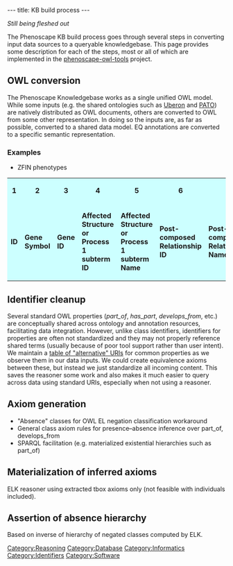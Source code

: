 ---
title: KB build process
---

''Still being fleshed out''

The Phenoscape KB build process goes through several steps in converting input data sources to a queryable knowledgebase. This page provides some description for each of the steps, most or all of which are implemented in the [https://github.com/phenoscape/phenoscape-owl-tools phenoscape-owl-tools] project.

==OWL conversion==
The Phenoscape Knowledgebase works as a single unified OWL model. While some inputs (e.g. the shared ontologies such as [http://uberon.org/ Uberon] and [http://purl.obolibrary.org/obo/pato PATO]) are natively distributed as OWL documents, others are converted to OWL from some other representation. In doing so the inputs are, as far as possible, converted to a shared data model. EQ annotations are converted to a specific semantic representation.
===Examples===
* ZFIN phenotypes
<table class="summary1">
                        <tbody><tr>
                            
                                <td style="font-weight: bold; background-color: #CCFFFF; text-align: center">1</td>
                            
                                <td style="font-weight: bold; background-color: #CCFFFF; text-align: center">2</td>
                            
                                <td style="font-weight: bold; background-color: #CCFFFF; text-align: center">3</td>
                            
                                <td style="font-weight: bold; background-color: #CCFFFF; text-align: center">4</td>
                            
                                <td style="font-weight: bold; background-color: #CCFFFF; text-align: center">5</td>
                            
                                <td style="font-weight: bold; background-color: #CCFFFF; text-align: center">6</td>
                            
                                <td style="font-weight: bold; background-color: #CCFFFF; text-align: center">7</td>
                            
                                <td style="font-weight: bold; background-color: #CCFFFF; text-align: center">8</td>
                            
                                <td style="font-weight: bold; background-color: #CCFFFF; text-align: center">9</td>
                            
                                <td style="font-weight: bold; background-color: #CCFFFF; text-align: center">10</td>
                            
                                <td style="font-weight: bold; background-color: #CCFFFF; text-align: center">11</td>
                            
                                <td style="font-weight: bold; background-color: #CCFFFF; text-align: center">12</td>
                            
                                <td style="font-weight: bold; background-color: #CCFFFF; text-align: center">13</td>
                            
                                <td style="font-weight: bold; background-color: #CCFFFF; text-align: center">14</td>
                            
                                <td style="font-weight: bold; background-color: #CCFFFF; text-align: center">15</td>
                            
                                <td style="font-weight: bold; background-color: #CCFFFF; text-align: center">16</td>
                            
                                <td style="font-weight: bold; background-color: #CCFFFF; text-align: center">17</td>
                            
                                <td style="font-weight: bold; background-color: #CCFFFF; text-align: center">18</td>
                            
                                <td style="font-weight: bold; background-color: #CCFFFF; text-align: center">19</td>
                            
                                <td style="font-weight: bold; background-color: #CCFFFF; text-align: center">20</td>
                            
                                <td style="font-weight: bold; background-color: #CCFFFF; text-align: center">21</td>
                            
                                <td style="font-weight: bold; background-color: #CCFFFF; text-align: center">22</td>
                            
                                <td style="font-weight: bold; background-color: #CCFFFF; text-align: center">23</td>
                            
                                <td style="font-weight: bold; background-color: #CCFFFF; text-align: center">24</td>
                            
                                <td style="font-weight: bold; background-color: #CCFFFF; text-align: center">25</td>
                            
                                <td style="font-weight: bold; background-color: #CCFFFF; text-align: center">26</td>
                            
                        </tr>
                        <tr>
                            
                                <td style="font-weight: bold; background-color: #CCFFFF;">ID</td>
                            
                                <td style="font-weight: bold; background-color: #CCFFFF;">Gene Symbol</td>
                            
                                <td style="font-weight: bold; background-color: #CCFFFF;">Gene ID</td>
                            
                                <td style="font-weight: bold; background-color: #CCFFFF;">Affected Structure or Process 1 subterm ID</td>
                            
                                <td style="font-weight: bold; background-color: #CCFFFF;">Affected Structure or Process 1 subterm Name</td>
                            
                                <td style="font-weight: bold; background-color: #CCFFFF;">Post-composed Relationship ID</td>
                            
                                <td style="font-weight: bold; background-color: #CCFFFF;">Post-composed Relationship Name</td>
                            
                                <td style="font-weight: bold; background-color: #CCFFFF;">Affected Structure or Process 1 superterm ID</td>
                            
                                <td style="font-weight: bold; background-color: #CCFFFF;">Affected Structure or Process 1 superterm Name</td>
                            
                                <td style="font-weight: bold; background-color: #CCFFFF;">Phenotype Keyword ID</td>
                            
                                <td style="font-weight: bold; background-color: #CCFFFF;">Phenotype Keyword Name</td>
                            
                                <td style="font-weight: bold; background-color: #CCFFFF;">Phenotype Tag</td>
                            
                                <td style="font-weight: bold; background-color: #CCFFFF;">Affected Structure or Process 2 subterm ID</td>
                            
                                <td style="font-weight: bold; background-color: #CCFFFF;">Affected Structure or Process 2 subterm name</td>
                            
                                <td style="font-weight: bold; background-color: #CCFFFF;">Post-composed Relationship (rel) ID</td>
                            
                                <td style="font-weight: bold; background-color: #CCFFFF;">Post-composed Relationship (rel) Name</td>
                            
                                <td style="font-weight: bold; background-color: #CCFFFF;">Affected Structure or Process 2 superterm ID</td>
                            
                                <td style="font-weight: bold; background-color: #CCFFFF;">Affected Structure or Process 2 superterm name</td>
                            
                                <td style="font-weight: bold; background-color: #CCFFFF;">Genotype ID</td>
                            
                                <td style="font-weight: bold; background-color: #CCFFFF;">Genotype Display Name</td>
                            
                                <td style="font-weight: bold; background-color: #CCFFFF;">Knockdown Reagent ID</td>
                            
                                <td style="font-weight: bold; background-color: #CCFFFF;">Start Stage ID</td>
                            
                                <td style="font-weight: bold; background-color: #CCFFFF;">End Stage ID</td>
                            
                                <td style="font-weight: bold; background-color: #CCFFFF;">Genotype Environment ID</td>
                            
                                <td style="font-weight: bold; background-color: #CCFFFF;">Publication ID</td>
                            
                                <td style="font-weight: bold; background-color: #CCFFFF;">Figure ID</td>
                            
                        </tr>
                    </tbody></table>

==Identifier cleanup==
Several standard OWL properties (''part_of'', ''has_part'', ''develops_from'', etc.) are conceptually shared across ontology and annotation resources, facilitating data integration. However, unlike class identifiers, identifiers for properties are often not standardized and they may not properly reference shared terms (usually because of poor tool support rather than user intent). We maintain a [https://github.com/phenoscape/phenoscape-owl-tools/blob/master/src/main/scala/org/phenoscape/owl/PropertyNormalizer.scala table of "alternative" URIs] for common properties as we observe them in our data inputs. We could create equivalence axioms between these, but instead we just standardize all incoming content. This saves the reasoner some work and also makes it much easier to query across data using standard URIs, especially when not using a reasoner.

==Axiom generation==
* "Absence" classes for OWL EL negation classification workaround
* General class axiom rules for presence–absence inference over part_of, develops_from
* SPARQL facilitation (e.g. materialized existential hierarchies such as part_of)

==Materialization of inferred axioms==
ELK reasoner using extracted tbox axioms only (not feasible with individuals included).

==Assertion of absence hierarchy==
Based on inverse of hierarchy of negated classes computed by ELK.

[[Category:Reasoning]]
[[Category:Database]]
[[Category:Informatics]]
[[Category:Identifiers]]
[[Category:Software]]